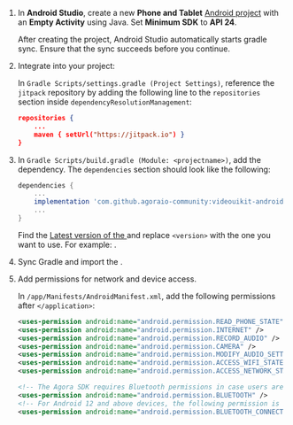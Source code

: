 <PlatformWrapper platform="android">

1.  In **Android Studio**, create a new **Phone and Tablet** [Android project](https://developer.android.com/studio/projects/create-project) with an **Empty Activity** using Java. Set **Minimum SDK** to **API 24**.

    After creating the project, Android Studio automatically starts gradle sync. Ensure that the sync succeeds before you continue.

2.  Integrate <Vg k="UIK" /> into your project:

    In `Gradle Scripts/settings.gradle (Project Settings)`, reference the `jitpack` repository by adding the following line to the `repositories` section inside `dependencyResolutionManagement`:

    ```json
    repositories {
        ...
        maven { setUrl("https://jitpack.io") }
    }
    ```

3.  In `Gradle Scripts/build.gradle (Module: <projectname>)`, add the <Vg k="UIK" /> dependency. The `dependencies` section should look like the following:

    ```groovy
    dependencies {
        ...
        implementation 'com.github.agoraio-community:videouikit-android:final:<version>'
        ...
    }
    ```

    Find the [Latest version of the <Vg k="UIK" />](https://jitpack.io/#AgoraIO-Community/VideoUIKit-Android) and replace `<version>` with the one you want to use. For example: _<Vg k="ANDROID_UIKIT_VERSION" />_.

4.  Sync Gradle and import the <Vg k="UIK" />.

5.  Add permissions for network and device access.

    In `/app/Manifests/AndroidManifest.xml`, add the following permissions after `</application>`:

    ```xml
    <uses-permission android:name="android.permission.READ_PHONE_STATE"/>
    <uses-permission android:name="android.permission.INTERNET" />
    <uses-permission android:name="android.permission.RECORD_AUDIO" />
    <uses-permission android:name="android.permission.CAMERA" />
    <uses-permission android:name="android.permission.MODIFY_AUDIO_SETTINGS" />
    <uses-permission android:name="android.permission.ACCESS_WIFI_STATE" />
    <uses-permission android:name="android.permission.ACCESS_NETWORK_STATE" />

    <!-- The Agora SDK requires Bluetooth permissions in case users are using Bluetooth devices. -->
    <uses-permission android:name="android.permission.BLUETOOTH" />
    <!-- For Android 12 and above devices, the following permission is also required. -->
    <uses-permission android:name="android.permission.BLUETOOTH_CONNECT" />
    ```

</PlatformWrapper>
